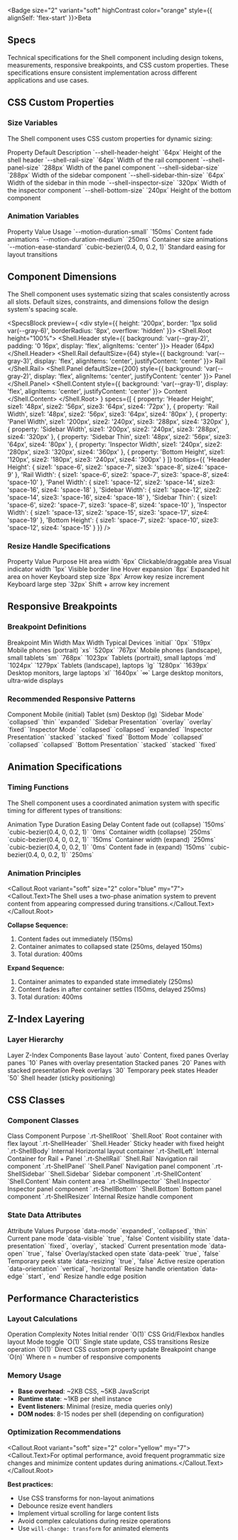 
<Section size="1">

<Badge size="2" variant="soft" highContrast color="orange" style={{ alignSelf: 'flex-start' }}>Beta</Badge>

# Specs

Technical specifications for the Shell component including design tokens, measurements, responsive breakpoints, and CSS custom properties. These specifications ensure consistent implementation across different applications and use cases.

</Section>

<Section size="1">

## CSS Custom Properties

### Size Variables

The Shell component uses CSS custom properties for dynamic sizing:

<Box>
  <Table.Root size="2" variant="ghost">
    <Table.Header>
      <Table.Row>
        <Table.ColumnHeaderCell>Property</Table.ColumnHeaderCell>
        <Table.ColumnHeaderCell>Default</Table.ColumnHeaderCell>
        <Table.ColumnHeaderCell>Description</Table.ColumnHeaderCell>
      </Table.Row>
    </Table.Header>
    <Table.Body>
      <Table.Row>
        <Table.RowHeaderCell>`--shell-header-height`</Table.RowHeaderCell>
        <Table.Cell>`64px`</Table.Cell>
        <Table.Cell>Height of the shell header</Table.Cell>
      </Table.Row>
      <Table.Row>
        <Table.RowHeaderCell>`--shell-rail-size`</Table.RowHeaderCell>
        <Table.Cell>`64px`</Table.Cell>
        <Table.Cell>Width of the rail component</Table.Cell>
      </Table.Row>
      <Table.Row>
        <Table.RowHeaderCell>`--shell-panel-size`</Table.RowHeaderCell>
        <Table.Cell>`288px`</Table.Cell>
        <Table.Cell>Width of the panel component</Table.Cell>
      </Table.Row>
      <Table.Row>
        <Table.RowHeaderCell>`--shell-sidebar-size`</Table.RowHeaderCell>
        <Table.Cell>`288px`</Table.Cell>
        <Table.Cell>Width of the sidebar component</Table.Cell>
      </Table.Row>
      <Table.Row>
        <Table.RowHeaderCell>`--shell-sidebar-thin-size`</Table.RowHeaderCell>
        <Table.Cell>`64px`</Table.Cell>
        <Table.Cell>Width of the sidebar in thin mode</Table.Cell>
      </Table.Row>
      <Table.Row>
        <Table.RowHeaderCell>`--shell-inspector-size`</Table.RowHeaderCell>
        <Table.Cell>`320px`</Table.Cell>
        <Table.Cell>Width of the inspector component</Table.Cell>
      </Table.Row>
      <Table.Row>
        <Table.RowHeaderCell>`--shell-bottom-size`</Table.RowHeaderCell>
        <Table.Cell>`240px`</Table.Cell>
        <Table.Cell>Height of the bottom component</Table.Cell>
      </Table.Row>
    </Table.Body>
  </Table.Root>
</Box>

### Animation Variables

<Box>
  <Table.Root size="2" variant="ghost">
    <Table.Header>
      <Table.Row>
        <Table.ColumnHeaderCell>Property</Table.ColumnHeaderCell>
        <Table.ColumnHeaderCell>Value</Table.ColumnHeaderCell>
        <Table.ColumnHeaderCell>Usage</Table.ColumnHeaderCell>
      </Table.Row>
    </Table.Header>
    <Table.Body>
      <Table.Row>
        <Table.RowHeaderCell>`--motion-duration-small`</Table.RowHeaderCell>
        <Table.Cell>`150ms`</Table.Cell>
        <Table.Cell>Content fade animations</Table.Cell>
      </Table.Row>
      <Table.Row>
        <Table.RowHeaderCell>`--motion-duration-medium`</Table.RowHeaderCell>
        <Table.Cell>`250ms`</Table.Cell>
        <Table.Cell>Container size animations</Table.Cell>
      </Table.Row>
      <Table.Row>
        <Table.RowHeaderCell>`--motion-ease-standard`</Table.RowHeaderCell>
        <Table.Cell>`cubic-bezier(0.4, 0, 0.2, 1)`</Table.Cell>
        <Table.Cell>Standard easing for layout transitions</Table.Cell>
      </Table.Row>
    </Table.Body>
  </Table.Root>
</Box>

</Section>

<Section size="1">

## Component Dimensions

The Shell component uses systematic sizing that scales consistently across all slots. Default sizes, constraints, and dimensions follow the design system's spacing scale.

<SpecsBlock
  preview={
    <div style={{ height: '200px', border: '1px solid var(--gray-6)', borderRadius: '8px', overflow: 'hidden' }}>
      <Shell.Root height="100%">
        <Shell.Header style={{ background: 'var(--gray-2)', padding: '0 16px', display: 'flex', alignItems: 'center' }}>
          <Text size="2">Header (64px)</Text>
        </Shell.Header>
        <Shell.Rail defaultSize={64} style={{ background: 'var(--gray-3)', display: 'flex', alignItems: 'center', justifyContent: 'center' }}>
          <Text size="1">Rail</Text>
        </Shell.Rail>
        <Shell.Panel defaultSize={200} style={{ background: 'var(--gray-2)', display: 'flex', alignItems: 'center', justifyContent: 'center' }}>
          <Text size="1">Panel</Text>
        </Shell.Panel>
        <Shell.Content style={{ background: 'var(--gray-1)', display: 'flex', alignItems: 'center', justifyContent: 'center' }}>
          <Text size="2">Content</Text>
        </Shell.Content>
      </Shell.Root>
    </div>
  }
  specs={[
    {
      property: 'Header Height',
      size1: '48px',
      size2: '56px',
      size3: '64px',
      size4: '72px'
    },
    {
      property: 'Rail Width',
      size1: '48px',
      size2: '56px',
      size3: '64px',
      size4: '80px'
    },
    {
      property: 'Panel Width',
      size1: '200px',
      size2: '240px',
      size3: '288px',
      size4: '320px'
    },
    {
      property: 'Sidebar Width',
      size1: '200px',
      size2: '240px',
      size3: '288px',
      size4: '320px'
    },
    {
      property: 'Sidebar Thin',
      size1: '48px',
      size2: '56px',
      size3: '64px',
      size4: '80px'
    },
    {
      property: 'Inspector Width',
      size1: '240px',
      size2: '280px',
      size3: '320px',
      size4: '360px'
    },
    {
      property: 'Bottom Height',
      size1: '120px',
      size2: '180px',
      size3: '240px',
      size4: '300px'
    }
  ]}
  tooltips={{
    'Header Height': {
      size1: 'space-6',
      size2: 'space-7',
      size3: 'space-8',
      size4: 'space-9'
    },
    'Rail Width': {
      size1: 'space-6',
      size2: 'space-7',
      size3: 'space-8',
      size4: 'space-10'
    },
    'Panel Width': {
      size1: 'space-12',
      size2: 'space-14',
      size3: 'space-16',
      size4: 'space-18'
    },
    'Sidebar Width': {
      size1: 'space-12',
      size2: 'space-14',
      size3: 'space-16',
      size4: 'space-18'
    },
    'Sidebar Thin': {
      size1: 'space-6',
      size2: 'space-7',
      size3: 'space-8',
      size4: 'space-10'
    },
    'Inspector Width': {
      size1: 'space-13',
      size2: 'space-15',
      size3: 'space-17',
      size4: 'space-19'
    },
    'Bottom Height': {
      size1: 'space-7',
      size2: 'space-10',
      size3: 'space-12',
      size4: 'space-15'
    }
  }}
/>

### Resize Handle Specifications

<Box>
  <Table.Root size="2" variant="ghost">
    <Table.Header>
      <Table.Row>
        <Table.ColumnHeaderCell>Property</Table.ColumnHeaderCell>
        <Table.ColumnHeaderCell>Value</Table.ColumnHeaderCell>
        <Table.ColumnHeaderCell>Purpose</Table.ColumnHeaderCell>
      </Table.Row>
    </Table.Header>
    <Table.Body>
      <Table.Row>
        <Table.RowHeaderCell>Hit area width</Table.RowHeaderCell>
        <Table.Cell>`6px`</Table.Cell>
        <Table.Cell>Clickable/draggable area</Table.Cell>
      </Table.Row>
      <Table.Row>
        <Table.RowHeaderCell>Visual indicator width</Table.RowHeaderCell>
        <Table.Cell>`1px`</Table.Cell>
        <Table.Cell>Visible border line</Table.Cell>
      </Table.Row>
      <Table.Row>
        <Table.RowHeaderCell>Hover expansion</Table.RowHeaderCell>
        <Table.Cell>`8px`</Table.Cell>
        <Table.Cell>Expanded hit area on hover</Table.Cell>
      </Table.Row>
      <Table.Row>
        <Table.RowHeaderCell>Keyboard step size</Table.RowHeaderCell>
        <Table.Cell>`8px`</Table.Cell>
        <Table.Cell>Arrow key resize increment</Table.Cell>
      </Table.Row>
      <Table.Row>
        <Table.RowHeaderCell>Keyboard large step</Table.RowHeaderCell>
        <Table.Cell>`32px`</Table.Cell>
        <Table.Cell>Shift + arrow key increment</Table.Cell>
      </Table.Row>
    </Table.Body>
  </Table.Root>
</Box>

</Section>

<Section size="1">

## Responsive Breakpoints

### Breakpoint Definitions

<Box>
  <Table.Root size="2" variant="ghost">
    <Table.Header>
      <Table.Row>
        <Table.ColumnHeaderCell>Breakpoint</Table.ColumnHeaderCell>
        <Table.ColumnHeaderCell>Min Width</Table.ColumnHeaderCell>
        <Table.ColumnHeaderCell>Max Width</Table.ColumnHeaderCell>
        <Table.ColumnHeaderCell>Typical Devices</Table.ColumnHeaderCell>
      </Table.Row>
    </Table.Header>
    <Table.Body>
      <Table.Row>
        <Table.RowHeaderCell>`initial`</Table.RowHeaderCell>
        <Table.Cell>`0px`</Table.Cell>
        <Table.Cell>`519px`</Table.Cell>
        <Table.Cell>Mobile phones (portrait)</Table.Cell>
      </Table.Row>
      <Table.Row>
        <Table.RowHeaderCell>`xs`</Table.RowHeaderCell>
        <Table.Cell>`520px`</Table.Cell>
        <Table.Cell>`767px`</Table.Cell>
        <Table.Cell>Mobile phones (landscape), small tablets</Table.Cell>
      </Table.Row>
      <Table.Row>
        <Table.RowHeaderCell>`sm`</Table.RowHeaderCell>
        <Table.Cell>`768px`</Table.Cell>
        <Table.Cell>`1023px`</Table.Cell>
        <Table.Cell>Tablets (portrait), small laptops</Table.Cell>
      </Table.Row>
      <Table.Row>
        <Table.RowHeaderCell>`md`</Table.RowHeaderCell>
        <Table.Cell>`1024px`</Table.Cell>
        <Table.Cell>`1279px`</Table.Cell>
        <Table.Cell>Tablets (landscape), laptops</Table.Cell>
      </Table.Row>
      <Table.Row>
        <Table.RowHeaderCell>`lg`</Table.RowHeaderCell>
        <Table.Cell>`1280px`</Table.Cell>
        <Table.Cell>`1639px`</Table.Cell>
        <Table.Cell>Desktop monitors, large laptops</Table.Cell>
      </Table.Row>
      <Table.Row>
        <Table.RowHeaderCell>`xl`</Table.RowHeaderCell>
        <Table.Cell>`1640px`</Table.Cell>
        <Table.Cell>`∞`</Table.Cell>
        <Table.Cell>Large desktop monitors, ultra-wide displays</Table.Cell>
      </Table.Row>
    </Table.Body>
  </Table.Root>
</Box>

### Recommended Responsive Patterns

<Box>
  <Table.Root size="2" variant="ghost">
    <Table.Header>
      <Table.Row>
        <Table.ColumnHeaderCell>Component</Table.ColumnHeaderCell>
        <Table.ColumnHeaderCell>Mobile (initial)</Table.ColumnHeaderCell>
        <Table.ColumnHeaderCell>Tablet (sm)</Table.ColumnHeaderCell>
        <Table.ColumnHeaderCell>Desktop (lg)</Table.ColumnHeaderCell>
      </Table.Row>
    </Table.Header>
    <Table.Body>
      <Table.Row>
        <Table.RowHeaderCell>`Sidebar Mode`</Table.RowHeaderCell>
        <Table.Cell>`collapsed`</Table.Cell>
        <Table.Cell>`thin`</Table.Cell>
        <Table.Cell>`expanded`</Table.Cell>
      </Table.Row>
      <Table.Row>
        <Table.RowHeaderCell>`Sidebar Presentation`</Table.RowHeaderCell>
        <Table.Cell>`overlay`</Table.Cell>
        <Table.Cell>`overlay`</Table.Cell>
        <Table.Cell>`fixed`</Table.Cell>
      </Table.Row>
      <Table.Row>
        <Table.RowHeaderCell>`Inspector Mode`</Table.RowHeaderCell>
        <Table.Cell>`collapsed`</Table.Cell>
        <Table.Cell>`collapsed`</Table.Cell>
        <Table.Cell>`expanded`</Table.Cell>
      </Table.Row>
      <Table.Row>
        <Table.RowHeaderCell>`Inspector Presentation`</Table.RowHeaderCell>
        <Table.Cell>`stacked`</Table.Cell>
        <Table.Cell>`stacked`</Table.Cell>
        <Table.Cell>`fixed`</Table.Cell>
      </Table.Row>
      <Table.Row>
        <Table.RowHeaderCell>`Bottom Mode`</Table.RowHeaderCell>
        <Table.Cell>`collapsed`</Table.Cell>
        <Table.Cell>`collapsed`</Table.Cell>
        <Table.Cell>`collapsed`</Table.Cell>
      </Table.Row>
      <Table.Row>
        <Table.RowHeaderCell>`Bottom Presentation`</Table.RowHeaderCell>
        <Table.Cell>`stacked`</Table.Cell>
        <Table.Cell>`stacked`</Table.Cell>
        <Table.Cell>`fixed`</Table.Cell>
      </Table.Row>
    </Table.Body>
  </Table.Root>
</Box>

</Section>

<Section size="1">

## Animation Specifications

### Timing Functions

The Shell component uses a coordinated animation system with specific timing for different types of transitions:

<Box>
  <Table.Root size="2" variant="ghost">
    <Table.Header>
      <Table.Row>
        <Table.ColumnHeaderCell>Animation Type</Table.ColumnHeaderCell>
        <Table.ColumnHeaderCell>Duration</Table.ColumnHeaderCell>
        <Table.ColumnHeaderCell>Easing</Table.ColumnHeaderCell>
        <Table.ColumnHeaderCell>Delay</Table.ColumnHeaderCell>
      </Table.Row>
    </Table.Header>
    <Table.Body>
      <Table.Row>
        <Table.RowHeaderCell>Content fade out (collapse)</Table.RowHeaderCell>
        <Table.Cell>`150ms`</Table.Cell>
        <Table.Cell>`cubic-bezier(0.4, 0, 0.2, 1)`</Table.Cell>
        <Table.Cell>`0ms`</Table.Cell>
      </Table.Row>
      <Table.Row>
        <Table.RowHeaderCell>Container width (collapse)</Table.RowHeaderCell>
        <Table.Cell>`250ms`</Table.Cell>
        <Table.Cell>`cubic-bezier(0.4, 0, 0.2, 1)`</Table.Cell>
        <Table.Cell>`150ms`</Table.Cell>
      </Table.Row>
      <Table.Row>
        <Table.RowHeaderCell>Container width (expand)</Table.RowHeaderCell>
        <Table.Cell>`250ms`</Table.Cell>
        <Table.Cell>`cubic-bezier(0.4, 0, 0.2, 1)`</Table.Cell>
        <Table.Cell>`0ms`</Table.Cell>
      </Table.Row>
      <Table.Row>
        <Table.RowHeaderCell>Content fade in (expand)</Table.RowHeaderCell>
        <Table.Cell>`150ms`</Table.Cell>
        <Table.Cell>`cubic-bezier(0.4, 0, 0.2, 1)`</Table.Cell>
        <Table.Cell>`250ms`</Table.Cell>
      </Table.Row>
    </Table.Body>
  </Table.Root>
</Box>

### Animation Principles

<Callout.Root variant="soft" size="2" color="blue" my="7">
  <Callout.Text>The Shell uses a two-phase animation system to prevent content from appearing compressed during transitions.</Callout.Text>
</Callout.Root>

**Collapse Sequence:**
1. Content fades out immediately (150ms)
2. Container animates to collapsed state (250ms, delayed 150ms)
3. Total duration: 400ms

**Expand Sequence:**
1. Container animates to expanded state immediately (250ms)
2. Content fades in after container settles (150ms, delayed 250ms)
3. Total duration: 400ms

</Section>

<Section size="1">

## Z-Index Layering

### Layer Hierarchy

<Box>
  <Table.Root size="2" variant="ghost">
    <Table.Header>
      <Table.Row>
        <Table.ColumnHeaderCell>Layer</Table.ColumnHeaderCell>
        <Table.ColumnHeaderCell>Z-Index</Table.ColumnHeaderCell>
        <Table.ColumnHeaderCell>Components</Table.ColumnHeaderCell>
      </Table.Row>
    </Table.Header>
    <Table.Body>
      <Table.Row>
        <Table.RowHeaderCell>Base layout</Table.RowHeaderCell>
        <Table.Cell>`auto`</Table.Cell>
        <Table.Cell>Content, fixed panes</Table.Cell>
      </Table.Row>
      <Table.Row>
        <Table.RowHeaderCell>Overlay panes</Table.RowHeaderCell>
        <Table.Cell>`10`</Table.Cell>
        <Table.Cell>Panes with overlay presentation</Table.Cell>
      </Table.Row>
      <Table.Row>
        <Table.RowHeaderCell>Stacked panes</Table.RowHeaderCell>
        <Table.Cell>`20`</Table.Cell>
        <Table.Cell>Panes with stacked presentation</Table.Cell>
      </Table.Row>
      <Table.Row>
        <Table.RowHeaderCell>Peek overlays</Table.RowHeaderCell>
        <Table.Cell>`30`</Table.Cell>
        <Table.Cell>Temporary peek states</Table.Cell>
      </Table.Row>
      <Table.Row>
        <Table.RowHeaderCell>Header</Table.RowHeaderCell>
        <Table.Cell>`50`</Table.Cell>
        <Table.Cell>Shell header (sticky positioning)</Table.Cell>
      </Table.Row>
    </Table.Body>
  </Table.Root>
</Box>

</Section>

<Section size="1">

## CSS Classes

### Component Classes

<Box>
  <Table.Root size="2" variant="ghost">
    <Table.Header>
      <Table.Row>
        <Table.ColumnHeaderCell>Class</Table.ColumnHeaderCell>
        <Table.ColumnHeaderCell>Component</Table.ColumnHeaderCell>
        <Table.ColumnHeaderCell>Purpose</Table.ColumnHeaderCell>
      </Table.Row>
    </Table.Header>
    <Table.Body>
      <Table.Row>
        <Table.RowHeaderCell>`.rt-ShellRoot`</Table.RowHeaderCell>
        <Table.Cell>`Shell.Root`</Table.Cell>
        <Table.Cell>Root container with flex layout</Table.Cell>
      </Table.Row>
      <Table.Row>
        <Table.RowHeaderCell>`.rt-ShellHeader`</Table.RowHeaderCell>
        <Table.Cell>`Shell.Header`</Table.Cell>
        <Table.Cell>Sticky header with fixed height</Table.Cell>
      </Table.Row>
      <Table.Row>
        <Table.RowHeaderCell>`.rt-ShellBody`</Table.RowHeaderCell>
        <Table.Cell>Internal</Table.Cell>
        <Table.Cell>Horizontal layout container</Table.Cell>
      </Table.Row>
      <Table.Row>
        <Table.RowHeaderCell>`.rt-ShellLeft`</Table.RowHeaderCell>
        <Table.Cell>Internal</Table.Cell>
        <Table.Cell>Container for Rail + Panel</Table.Cell>
      </Table.Row>
      <Table.Row>
        <Table.RowHeaderCell>`.rt-ShellRail`</Table.RowHeaderCell>
        <Table.Cell>`Shell.Rail`</Table.Cell>
        <Table.Cell>Navigation rail component</Table.Cell>
      </Table.Row>
      <Table.Row>
        <Table.RowHeaderCell>`.rt-ShellPanel`</Table.RowHeaderCell>
        <Table.Cell>`Shell.Panel`</Table.Cell>
        <Table.Cell>Navigation panel component</Table.Cell>
      </Table.Row>
      <Table.Row>
        <Table.RowHeaderCell>`.rt-ShellSidebar`</Table.RowHeaderCell>
        <Table.Cell>`Shell.Sidebar`</Table.Cell>
        <Table.Cell>Sidebar component</Table.Cell>
      </Table.Row>
      <Table.Row>
        <Table.RowHeaderCell>`.rt-ShellContent`</Table.RowHeaderCell>
        <Table.Cell>`Shell.Content`</Table.Cell>
        <Table.Cell>Main content area</Table.Cell>
      </Table.Row>
      <Table.Row>
        <Table.RowHeaderCell>`.rt-ShellInspector`</Table.RowHeaderCell>
        <Table.Cell>`Shell.Inspector`</Table.Cell>
        <Table.Cell>Inspector panel component</Table.Cell>
      </Table.Row>
      <Table.Row>
        <Table.RowHeaderCell>`.rt-ShellBottom`</Table.RowHeaderCell>
        <Table.Cell>`Shell.Bottom`</Table.Cell>
        <Table.Cell>Bottom panel component</Table.Cell>
      </Table.Row>
      <Table.Row>
        <Table.RowHeaderCell>`.rt-ShellResizer`</Table.RowHeaderCell>
        <Table.Cell>Internal</Table.Cell>
        <Table.Cell>Resize handle component</Table.Cell>
      </Table.Row>
    </Table.Body>
  </Table.Root>
</Box>

### State Data Attributes

<Box>
  <Table.Root size="2" variant="ghost">
    <Table.Header>
      <Table.Row>
        <Table.ColumnHeaderCell>Attribute</Table.ColumnHeaderCell>
        <Table.ColumnHeaderCell>Values</Table.ColumnHeaderCell>
        <Table.ColumnHeaderCell>Purpose</Table.ColumnHeaderCell>
      </Table.Row>
    </Table.Header>
    <Table.Body>
      <Table.Row>
        <Table.RowHeaderCell>`data-mode`</Table.RowHeaderCell>
        <Table.Cell>`expanded`, `collapsed`, `thin`</Table.Cell>
        <Table.Cell>Current pane mode</Table.Cell>
      </Table.Row>
      <Table.Row>
        <Table.RowHeaderCell>`data-visible`</Table.RowHeaderCell>
        <Table.Cell>`true`, `false`</Table.Cell>
        <Table.Cell>Content visibility state</Table.Cell>
      </Table.Row>
      <Table.Row>
        <Table.RowHeaderCell>`data-presentation`</Table.RowHeaderCell>
        <Table.Cell>`fixed`, `overlay`, `stacked`</Table.Cell>
        <Table.Cell>Current presentation mode</Table.Cell>
      </Table.Row>
      <Table.Row>
        <Table.RowHeaderCell>`data-open`</Table.RowHeaderCell>
        <Table.Cell>`true`, `false`</Table.Cell>
        <Table.Cell>Overlay/stacked open state</Table.Cell>
      </Table.Row>
      <Table.Row>
        <Table.RowHeaderCell>`data-peek`</Table.RowHeaderCell>
        <Table.Cell>`true`, `false`</Table.Cell>
        <Table.Cell>Temporary peek state</Table.Cell>
      </Table.Row>
      <Table.Row>
        <Table.RowHeaderCell>`data-resizing`</Table.RowHeaderCell>
        <Table.Cell>`true`, `false`</Table.Cell>
        <Table.Cell>Active resize operation</Table.Cell>
      </Table.Row>
      <Table.Row>
        <Table.RowHeaderCell>`data-orientation`</Table.RowHeaderCell>
        <Table.Cell>`vertical`, `horizontal`</Table.Cell>
        <Table.Cell>Resize handle orientation</Table.Cell>
      </Table.Row>
      <Table.Row>
        <Table.RowHeaderCell>`data-edge`</Table.RowHeaderCell>
        <Table.Cell>`start`, `end`</Table.Cell>
        <Table.Cell>Resize handle edge position</Table.Cell>
      </Table.Row>
    </Table.Body>
  </Table.Root>
</Box>

</Section>

<Section size="1">

## Performance Characteristics

### Layout Calculations

<Box>
  <Table.Root size="2" variant="ghost">
    <Table.Header>
      <Table.Row>
        <Table.ColumnHeaderCell>Operation</Table.ColumnHeaderCell>
        <Table.ColumnHeaderCell>Complexity</Table.ColumnHeaderCell>
        <Table.ColumnHeaderCell>Notes</Table.ColumnHeaderCell>
      </Table.Row>
    </Table.Header>
    <Table.Body>
      <Table.Row>
        <Table.RowHeaderCell>Initial render</Table.RowHeaderCell>
        <Table.Cell>`O(1)`</Table.Cell>
        <Table.Cell>CSS Grid/Flexbox handles layout</Table.Cell>
      </Table.Row>
      <Table.Row>
        <Table.RowHeaderCell>Mode toggle</Table.RowHeaderCell>
        <Table.Cell>`O(1)`</Table.Cell>
        <Table.Cell>Single state update, CSS transitions</Table.Cell>
      </Table.Row>
      <Table.Row>
        <Table.RowHeaderCell>Resize operation</Table.RowHeaderCell>
        <Table.Cell>`O(1)`</Table.Cell>
        <Table.Cell>Direct CSS custom property update</Table.Cell>
      </Table.Row>
      <Table.Row>
        <Table.RowHeaderCell>Breakpoint change</Table.RowHeaderCell>
        <Table.Cell>`O(n)`</Table.Cell>
        <Table.Cell>Where n = number of responsive components</Table.Cell>
      </Table.Row>
    </Table.Body>
  </Table.Root>
</Box>

### Memory Usage

- **Base overhead**: ~2KB CSS, ~5KB JavaScript
- **Runtime state**: ~1KB per shell instance
- **Event listeners**: Minimal (resize, media queries only)
- **DOM nodes**: 8-15 nodes per shell (depending on configuration)

### Optimization Recommendations

<Callout.Root variant="soft" size="2" color="yellow" my="7">
  <Callout.Text>For optimal performance, avoid frequent programmatic size changes and minimize content updates during animations.</Callout.Text>
</Callout.Root>

**Best practices:**
- Use CSS transforms for non-layout animations
- Debounce resize event handlers
- Implement virtual scrolling for large content lists
- Avoid complex calculations during resize operations
- Use `will-change: transform` for animated elements

</Section>